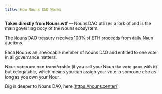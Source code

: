 ```yaml
---
title: How Nouns DAO Works
---
```


**Taken directly from Nouns.wtf** — Nouns DAO utilizes a fork of <Nutshell children="Compound Governance" glossaryEntry="content/glossary/compound_governance.mdx" /> and is the main governing body of the Nouns ecosystem.

The Nouns DAO treasury receives 100% of ETH proceeds from daily Noun auctions.

Each Noun is an irrevocable member of Nouns DAO and entitled to one vote in all governance matters.

Noun votes are non-transferable (if you sell your Noun the vote goes with it) but delegatable, which means you can assign your vote to someone else as long as you own your Noun.

Dig in deeper to Nouns DAO, here (https://nouns.center/).
